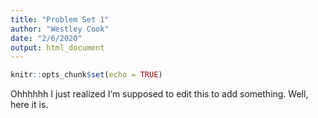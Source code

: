 ```yaml
---
title: "Problem Set 1"
author: "Westley Cook"
date: "2/6/2020"
output: html_document
---
```


```r
knitr::opts_chunk$set(echo = TRUE)
```

Ohhhhhh I just realized I'm supposed to edit this to add something. Well, here it is.